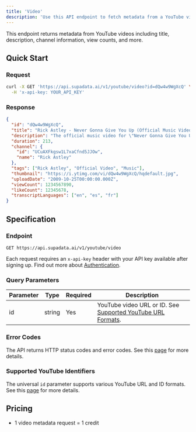 ```yaml
---
title: 'Video'
description: 'Use this API endpoint to fetch metadata from a YouTube video including title, description, channel info, and more.'
---
```


This endpoint returns metadata from YouTube videos including title, description, channel information, view counts, and more.

## Quick Start

### Request

```bash
curl -X GET 'https://api.supadata.ai/v1/youtube/video?id=dQw4w9WgXcQ' \
  -H 'x-api-key: YOUR_API_KEY'
```

### Response

```json
{
  "id": "dQw4w9WgXcQ",
  "title": "Rick Astley - Never Gonna Give You Up (Official Music Video)",
  "description": "The official music video for \"Never Gonna Give You Up\"...",
  "duration": 213,
  "channel": {
    "id": "UCuAXFkgsw1L7xaCfnd5JJOw",
    "name": "Rick Astley"
  },
  "tags": ["Rick Astley", "Official Video", "Music"],
  "thumbnail": "https://i.ytimg.com/vi/dQw4w9WgXcQ/hqdefault.jpg",
  "uploadDate": "2009-10-25T00:00:00.000Z",
  "viewCount": 1234567890,
  "likeCount": 12345678,
  "transcriptLanguages": ["en", "es", "fr"]
}
```

## Specification

### Endpoint

`GET https://api.supadata.ai/v1/youtube/video`

Each request requires an `x-api-key` header with your API key available after signing up. Find out more about [Authentication](/documentation/getting-started#authentication).

### Query Parameters

| Parameter | Type   | Required | Description                                                                                                 |
| --------- | ------ | -------- | ----------------------------------------------------------------------------------------------------------- |
| id        | string | Yes      | YouTube video URL or ID. See [Supported YouTube URL Formats](/documentation/youtube/supported-url-formats). |

### Error Codes

The API returns HTTP status codes and error codes. See this [page](/documentation/errors) for more details.

### Supported YouTube Identifiers

The universal `id` parameter supports various YouTube URL and ID formats. See this [page](/documentation/youtube/supported-url-formats) for more details.

## Pricing

- 1 video metadata request = 1 credit
